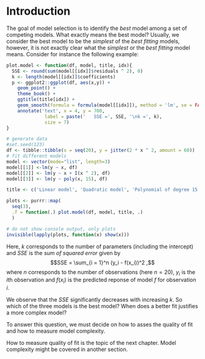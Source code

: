 # Introduction {#introduction}

The goal of model selection is to identify the _best_ model among a set of competing models. What exactly means the best model? Usually, we consider the best model to be the _simplest_ of the _best fitting_ models, however, it is not exactly clear what the _simplest_ or the _best fitting_ model means. Consider for instance the following example:

```r
plot.model <- function(df, model, title, idx){
  SSE <- round(sum(model[[idx]]$residuals ^ 2), 0)
  k <- length(model[[idx]]$coefficients)
  p <- ggplot2::ggplot(df, aes(x,y)) +
    geom_point() +
    theme_book() +
    ggtitle(title[idx]) +
    geom_smooth(formula = formula(model[[idx]]), method = 'lm', se = FALSE) +
    annotate('text', x = 4, y = 700,
              label = paste('   SSE =', SSE, '\nk =', k),
              size = 7)
}

# generate data
#set.seed(123)
df <- tibble::tibble(x = seq(20), y = jitter(2 * x ^ 2, amount = 60))
# fit different models
model <- vector(mode="list", length=3)
model[[1]] <-lm(y ~ x, df)
model[[2]] <- lm(y ~ x + I(x ^ 2), df)
model[[3]] <- lm(y ~ poly(x, 15), df)

title <- c('Linear model', 'Quadratic model', 'Polynomial of degree 15')

plots <- purrr::map(
  seq(3),
  .f = function(.) plot.model(df, model, title, .)
  )

# do not show console output, only plots
invisible(lapply(plots, function(x) show(x)))
```

Here, $k$ corresponds to the number of parameters (including the intercept) and $SSE$ is the _sum of squared error_ given by $$SSE = \sum_{i = 1}^n (y_i - f(x_i))^2 ,$$
where $n$ corresponds to the number of observations (here $n = 20$), $y_i$ is the $i$th observation and $f(x_i)$ is the predicted reponse of model $f$ for observation $i$.

We observe that the $SSE$ significantly decreases with increasing $k$.
So which of the three models is the best model? When does a better fit justifies a more complex model?

To answer this question, we must decide on how to asses the quality of fit and how to measure model complexity.

How to measure quality of fit is the topic of the next chapter. Model complexity might be covered in another section.
